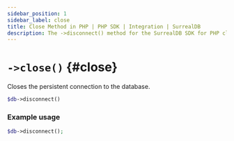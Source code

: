 ```yaml
---
sidebar_position: 1
sidebar_label: close
title: Close Method in PHP | PHP SDK | Integration | SurrealDB
description: The ->disconnect() method for the SurrealDB SDK for PHP closes the persistent connection to the database.
---
```


# `->close()` {#close}

Closes the persistent connection to the database.

```php title="Method Syntax"
$db->disconnect()
```

### Example usage
```php
$db->disconnect();
```